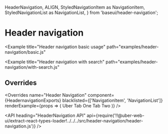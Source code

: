 <!--
Copyright (c) 2018 Uber Technologies, Inc.

This source code is licensed under the MIT license found in the
LICENSE file in the root directory of this source tree.
-->



  HeaderNavigation,
  ALIGN,
  StyledNavigationItem as NavigationItem,
  StyledNavigationList as NavigationList,
} from 'baseui/header-navigation';


# Header navigation

<Example
  title="Header navigation basic usage"
  path="examples/header-navigation/basic.js"
>
  <BasicHeader />
</Example>

<Example
  title="Header navigation with search"
  path="examples/header-navigation/with-search.js"
>
  <WithSearch />
</Example>

## Overrides

<Overrides
  name="Header Navigation"
  component={HeadernavigationExports}
  blacklisted={['NavigationItem', 'NavigationList']}
  renderExample={props => (
    <HeaderNavigation overrides={props.overrides}>
      <NavigationList align={ALIGN.left}>
        <NavigationItem>Uber</NavigationItem>
      </NavigationList>
      <NavigationList align={ALIGN.center} />
      <NavigationList align={ALIGN.right}>
        <NavigationItem>Tab One</NavigationItem>
        <NavigationItem>Tab Two</NavigationItem>
      </NavigationList>
    </HeaderNavigation>
  )}
/>

<API
  heading="HeaderNavigation API"
  api={require('!!@uber-web-ui/extract-react-types-loader!../../../src/header-navigation/header-navigation.js')}
/>
